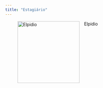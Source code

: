 ```yaml
---
title: "Estagiário"
---
```


![Elpidio](elpidio.jpg){width="200px" height="200px"
style="float: left; margin-right: 15px;"}
